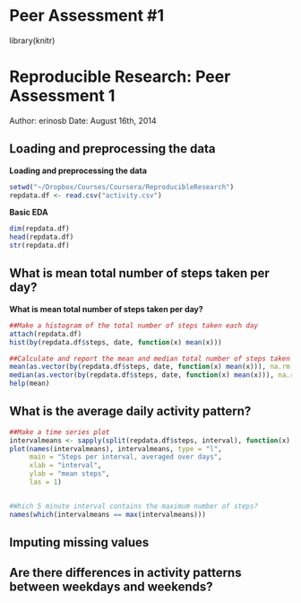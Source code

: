 Peer Assessment #1
========================================================

library(knitr)

# Reproducible Research: Peer Assessment 1

Author: erinosb
Date:   August 16th, 2014 


## Loading and preprocessing the data
**Loading and preprocessing the data**  

```r
setwd("~/Dropbox/Courses/Coursera/ReproducibleResearch")  
repdata.df <- read.csv("activity.csv")  
```

**Basic EDA**
```r
dim(repdata.df)  
head(repdata.df) 
str(repdata.df)
```
  

## What is mean total number of steps taken per day?
**What is mean total number of steps taken per day?**  

```r

##Make a histogram of the total number of steps taken each day
attach(repdata.df)
hist(by(repdata.df$steps, date, function(x) mean(x)))

##Calculate and report the mean and median total number of steps taken per day
mean(as.vector(by(repdata.df$steps, date, function(x) mean(x))), na.rm = TRUE)
median(as.vector(by(repdata.df$steps, date, function(x) mean(x))), na.rm = TRUE)
help(mean)
```


## What is the average daily activity pattern?
```r

##Make a time series plot
intervalmeans <- sapply(split(repdata.df$steps, interval), function(x) mean(x, na.rm=TRUE))
plot(names(intervalmeans), intervalmeans, type = "l",
     main = "Steps per interval, averaged over days",
     xlab = "interval",
     ylab = "mean steps", 
     las = 1)


#Which 5 minute interval contains the maximum number of steps?
names(which(intervalmeans == max(intervalmeans)))
```



## Imputing missing values



## Are there differences in activity patterns between weekdays and weekends?
